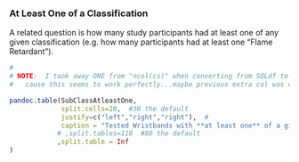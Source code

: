 
### At Least One of a Classification

A related question is how many study participants had at least one of any given classification (e.g. how many participants had at least one "Flame Retardant").



```r

#
# NOTE:  I took away ONE from "ncol(cs)" when converting from SQLdf to dplyr/tidyr NOT SURE WHY
#   cause this seems to work perfectly...maybe previous extra col was duplicated classifications?

pandoc.table(SubClassAtleastOne,
             split.cells=20,  #30 the default
             justify=c("left","right","right"),  #
             caption = "Tested Wristbands with **at least one** of a given classification"
            # ,split.tables=110  #80 the default
            ,split.table = Inf
)


```

<br>


